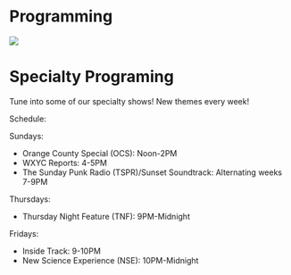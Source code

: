 
# Programming

![](/uploads/DJScheduleNoNames.png)

# Specialty Programing

Tune into some of our specialty shows! New themes every week!

Schedule:

Sundays:

* Orange County Special (OCS): Noon-2PM
* WXYC Reports: 4-5PM
* The Sunday Punk Radio (TSPR)/Sunset Soundtrack: Alternating weeks 7-9PM

Thursdays:

* Thursday Night Feature (TNF): 9PM-Midnight

Fridays:

* Inside Track: 9-10PM
* New Science Experience (NSE): 10PM-Midnight
